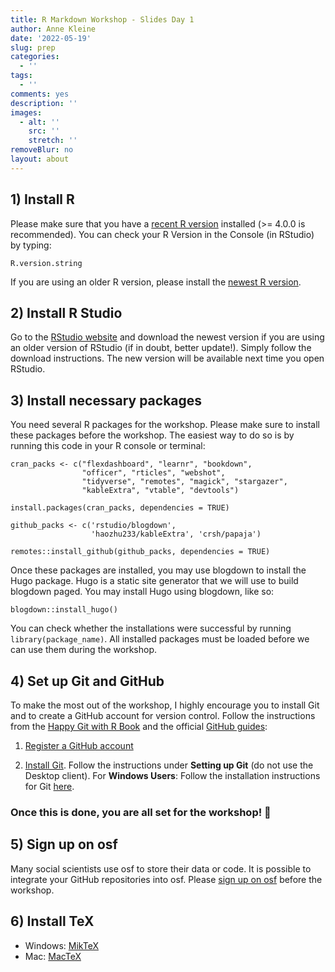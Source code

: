 ```yaml
---
title: R Markdown Workshop - Slides Day 1
author: Anne Kleine
date: '2022-05-19'
slug: prep
categories:
  - ''
tags:
  - ''
comments: yes
description: ''
images:
  - alt: ''
    src: ''
    stretch: ''
removeBlur: no
layout: about
---
```



## 1) Install R 

Please make sure that you have a [recent R version](https://cran.rstudio.com/) installed (>= 4.0.0 is recommended). 
You can check your R Version in the Console (in RStudio) by typing:


`R.version.string`

If you are using an older R version, please install the [newest R version](https://cran.rstudio.com/). 

## 2) Install R Studio 

Go to the [RStudio website](https://www.rstudio.com/) and download the newest version if you are using an older version of RStudio (if in doubt, better update!). Simply follow the download instructions. The new version will be available next time you open RStudio. 


## 3) Install necessary packages 

You need several R packages for the workshop. Please make sure to install these packages before the workshop. The easiest way to do so is by running this code in your R console or terminal: 

```tpl
cran_packs <- c("flexdashboard", "learnr", "bookdown",
                "officer", "rticles", "webshot",
                "tidyverse", "remotes", "magick", "stargazer",
                "kableExtra", "vtable", "devtools")
```

```tpl
install.packages(cran_packs, dependencies = TRUE)
```

```tpl
github_packs <- c('rstudio/blogdown',
                  'haozhu233/kableExtra', 'crsh/papaja')
```

```tpl
remotes::install_github(github_packs, dependencies = TRUE)
```

Once these packages are installed, you may use blogdown to install the Hugo package. Hugo is a static site generator that we will use to build blogdown paged. You may install Hugo using blogdown, like so: 

```tpl
blogdown::install_hugo()
```

You can check whether the installations were successful by running ```library(package_name)```. All installed packages must be loaded before we can use them during the workshop. 


## 4) Set up Git and GitHub


To make the most out of the workshop, I highly encourage you to install Git and to create a GitHub account for version control. 
Follow the instructions from the [Happy Git with R Book](https://happygitwithr.com/) and the official [GitHub guides](https://docs.github.com/en/get-started/quickstart/set-up-git): 


1. [Register a GitHub account](https://happygitwithr.com/github-acct.html)

2. [Install Git](https://docs.github.com/en/get-started/quickstart/set-up-git). Follow the instructions under **Setting up Git** (do not use the Desktop client). For **Windows Users**: Follow the installation instructions for Git [here](https://www.computerhope.com/issues/ch001927.htm). 

### Once this is done, you are all set for the workshop! 🎉

## 5) Sign up on osf


Many social scientists use osf to store their data or code. It is possible to integrate your GitHub repositories into osf.
Please [sign up on osf](https://osf.io/) before the workshop. 


## 6) Install TeX

- Windows: [MikTeX](https://miktex.org/)
- Mac: [MacTeX](http://www.tug.org/mactex/)